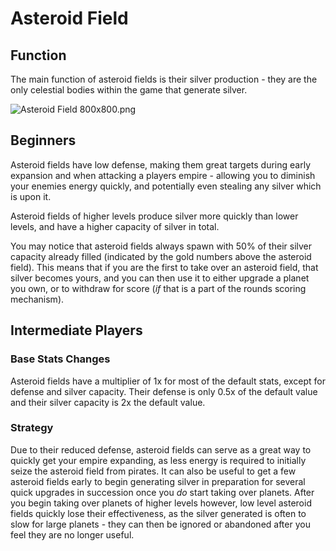 # Asteroid Field

## **Function**

The main function of asteroid fields is their silver production - they are the only celestial bodies within the game that generate silver.

![Asteroid Field 800x800.png](https://s3-us-west-2.amazonaws.com/secure.notion-static.com/96206658-62e5-4ebc-b40e-80ddbfe183b9/Asteroid_Field_800x800.png)

## **Beginners**

Asteroid fields have low defense, making them great targets during early expansion and when attacking a players empire - allowing you to diminish your enemies energy quickly, and potentially even stealing any silver which is upon it.

Asteroid fields of higher levels produce silver more quickly than lower levels, and have a higher capacity of silver in total.

You may notice that asteroid fields always spawn with 50% of their silver capacity already filled (indicated by the gold numbers above the asteroid field). This means that if you are the first to take over an asteroid field, that silver becomes yours, and you can then use it to either upgrade a planet you own, or to withdraw for score (*if* that is a part of the rounds scoring mechanism).

## **Intermediate Players**

### **Base Stats Changes**

Asteroid fields have a multiplier of 1x for most of the default stats, except for defense and silver capacity. Their defense is only 0.5x of the default value and their silver capacity is 2x the default value.

### **Strategy**

Due to their reduced defense, asteroid fields can serve as a great way to quickly get your empire expanding, as less energy is required to initially seize the asteroid field from pirates. It can also be useful to get a few asteroid fields early to begin generating silver in preparation for several quick upgrades in succession once you *do* start taking over planets. After you begin taking over planets of higher levels however, low level asteroid fields quickly lose their effectiveness, as the silver generated is often to slow for large planets - they can then be ignored or abandoned after you feel they are no longer useful.